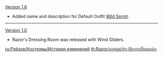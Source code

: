 {{Change History/Header}}
[[Version 1.6]]
* Added name and description for Default Outfit [[Wild Sprint]].
----
[[Version 1.0]]
* Razor's Dressing Room was released with Wind Gliders.
<noinclude>
[[ru:Рэйзор/Костюмы/История изменений]]
[[th:Razor/คอสตูม/ประวัติการเปลี่ยนแปลง]]
</noinclude>